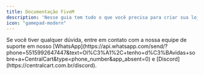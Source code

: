 ```yaml
---
title: Documentação FiveM
description: 'Nesse guia tem tudo o que você precisa para criar sua loja para seu servidor de FiveM e automatizar a entrega de forma rápida e prática.'
icon: "gamepad-modern"
---
```


<Card horizontal title="Como instalar o script do FIVEM" icon="folder-arrow-down" href="/fivem/instalacao" color="#25d366"> 
</Card>

<Card horizontal title="Como configurar QBCore em sua loja" icon="folder-gear" href="/fivem/qbcore" color="#25d366"> 
</Card>

<Card horizontal title="Como adicionar escolha de veículos/itens no produto" icon="cars" href="/fivem/adicionar-escolhas" color="#25d366"> 
</Card>

<Card horizontal title="Como deixar um produto temporário" icon="clock-three-thirty" href="/general/produto-temporario" color="#25d366"> 
</Card>

<Card horizontal title="Como criar um vip inicial" icon="circle-star" href="/general/vip-inicial" color="#25d366"> 
</Card>

<Card horizontal title="Como criar uma loja para seu servidor de FIVEM" icon="basket-shopping" href="/fivem/como-criar-loja" color="#25d366"> 
</Card>

<Card horizontal title="Como configurar o widget de conexão" icon="sliders" href="/fivem/widget-de-conexao" color="#25d366"> 
</Card>

<Card horizontal title="Integrando o sistema salário no painel da CentralCart" icon="money-bill-trend-up" href="/fivem/salario" color="#25d366"> 
</Card>

<Card horizontal title="Como funciona a configuração do script da CentralCart" icon="gear" href="/general/config-cfx" color="#25d366"> 
</Card>

<Check>
Se você tiver qualquer dúvida, entre em contato com a nossa equipe de suporte
em nosso [WhatsApp](https://api.whatsapp.com/send/?phone=5515992647447&text=Ol%C3%A1%2C+tenho+d%C3%BAvidas+sobre+a+CentralCart&type=phone_number&app_absent=0) 
e [Discord](https://centralcart.com.br/discord).
</Check>

